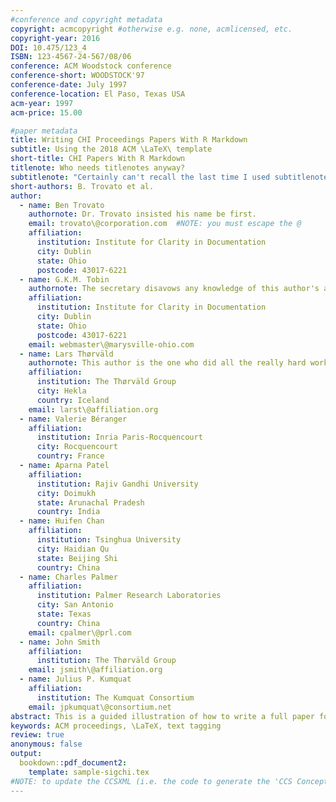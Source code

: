 ```yaml
---
#conference and copyright metadata
copyright: acmcopyright #otherwise e.g. none, acmlicensed, etc.
copyright-year: 2016
DOI: 10.475/123_4
ISBN: 123-4567-24-567/08/06
conference: ACM Woodstock conference
conference-short: WOODSTOCK'97
conference-date: July 1997
conference-location: El Paso, Texas USA
acm-year: 1997
acm-price: 15.00

#paper metadata
title: Writing CHI Proceedings Papers With R Markdown
subtitle: Using the 2018 ACM \LaTeX\ template
short-title: CHI Papers With R Markdown
titlenote: Who needs titlenotes anyway?
subtitlenote: "Certainly can't recall the last time I used subtitlenotes, but it's good to have the option."
short-authors: B. Trovato et al.
author:
  - name: Ben Trovato
    authornote: Dr. Trovato insisted his name be first.
    email: trovato\@corporation.com  #NOTE: you must escape the @
    affiliation:
      institution: Institute for Clarity in Documentation
      city: Dublin
      state: Ohio
      postcode: 43017-6221
  - name: G.K.M. Tobin
    authornote: The secretary disavows any knowledge of this author's actions.
    affiliation:
      institution: Institute for Clarity in Documentation
      city: Dublin
      state: Ohio
      postcode: 43017-6221
    email: webmaster\@marysville-ohio.com
  - name: Lars Thørväld
    authornote: This author is the one who did all the really hard work.
    affiliation:
      institution: The Thørväld Group
      city: Hekla
      country: Iceland
    email: larst\@affiliation.org
  - name: Valerie Béranger
    affiliation:
      institution: Inria Paris-Rocquencourt
      city: Rocquencourt
      country: France
  - name: Aparna Patel
    affiliation:
      institution: Rajiv Gandhi University
      city: Doimukh
      state: Arunachal Pradesh
      country: India
  - name: Huifen Chan
    affiliation:
      institution: Tsinghua University
      city: Haidian Qu
      state: Beijing Shi
      country: China
  - name: Charles Palmer
    affiliation:
      institution: Palmer Research Laboratories
      city: San Antonio
      state: Texas
      country: China
    email: cpalmer\@prl.com
  - name: John Smith
    affiliation:
      institution: The Thørväld Group
    email: jsmith\@affiliation.org
  - name: Julius P. Kumquat
    affiliation:
      institution: The Kumquat Consortium
    email: jpkumquat\@consortium.net
abstract: This is a guided illustration of how to write a full paper for CHI, using the official ACM \LaTeX\ templates, as updated in 2018. #If you put the abstract in quotes, you must escape LaTeX syntax with an extra '\', e.g. '\\LaTeX\\'.
keywords: ACM proceedings, \LaTeX, text tagging
review: true
anonymous: false
output:
  bookdown::pdf_document2:
    template: sample-sigchi.tex 
#NOTE: to update the CCSXML (i.e. the code to generate the 'CCS Concepts') directly in sample-sigchi.tex - it's too messy to do from the YAML in here.
---
```


